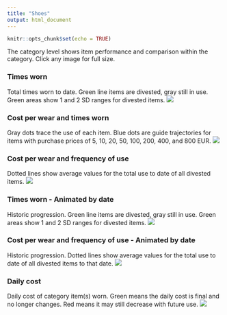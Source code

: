 ```yaml
---
title: "Shoes"
output: html_document
---
```


```r
knitr::opts_chunk$set(echo = TRUE)

```

The category level shows item performance and comparison within the category. Click any image for full size.

### Times worn
Total times worn to date. Green line items are divested, gray still in use. Green areas show 1 and 2 SD ranges for divested items.
[![](https://www.dropbox.com/s/hf0o091a0xworvc/Category-Shoes-Times_used.png?raw=1)](https://www.dropbox.com/s/hf0o091a0xworvc/Category-Shoes-Times_used.png?raw=1)

### Cost per wear and times worn
Gray dots trace the use of each item. Blue dots are guide trajectories for items with purchase prices of 5, 10, 20, 50, 100, 200, 400, and 800 EUR.
[![](https://www.dropbox.com/s/0h9lmb9znbaptf6/Category-Shoes-Cost_and_Cumulative_use.png?raw=1)](https://www.dropbox.com/s/0h9lmb9znbaptf6/Category-Shoes-Cost_and_Cumulative_use.png?raw=1)

### Cost per wear and frequency of use
Dotted lines show average values for the total use to date of all divested items.
[![](https://www.dropbox.com/s/lf3trx8icag3u6i/Category-Shoes.png?raw=1)](https://www.dropbox.com/s/lf3trx8icag3u6i/Category-Shoes.png?raw=1)

### Times worn - Animated by date
Historic progression. Green line items are divested, gray still in use. Green areas show 1 and 2 SD ranges for divested items. 
![](https://www.dropbox.com/s/le3ig1iljkvs5n4/Category-Socks-Times_used-animation.gif?raw=1)

### Cost per wear and frequency of use - Animated by date
Historic progression. Dotted lines show average values for the total use to date of all divested items to that date.
![](https://www.dropbox.com/s/hdhgfwnivbfmota/Category-Shoes-Times_used-animation.gif?raw=1)

### Daily cost
Daily cost of category item(s) worn. Green means the daily cost is final and no longer changes. Red means it may still decrease with future use.
[![](https://www.dropbox.com/s/gv346sx8mkqo7jz/Category-Shoes-Daily_cost.png?raw=1)](https://www.dropbox.com/s/gv346sx8mkqo7jz/Category-Shoes-Daily_cost.png?raw=1)
